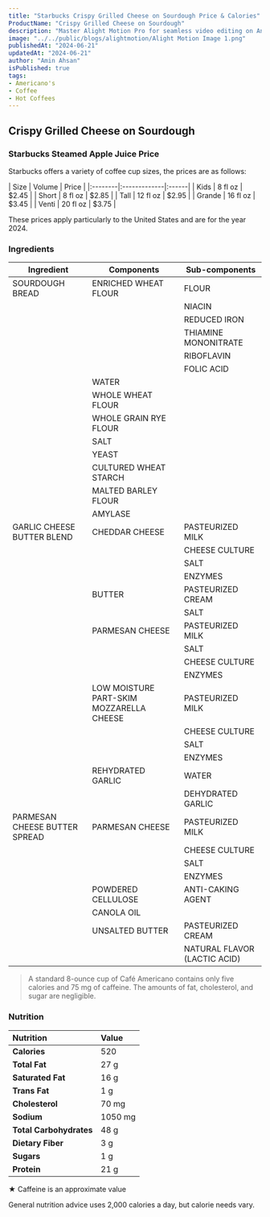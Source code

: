 ```yaml
---
title: "Starbucks Crispy Grilled Cheese on Sourdough Price & Calories"
ProductName: "Crispy Grilled Cheese on Sourdough" 
description: "Master Alight Motion Pro for seamless video editing on Android, iOS, and Tablets with our ultimate guide, unlocking advanced features and elevating your skills in 2024!"
image: "../../public/blogs/alightmotion/Alight Motion Image 1.png"
publishedAt: "2024-06-21"
updatedAt: "2024-06-21"
author: "Amin Ahsan"
isPublished: true
tags:
- Americano's
- Coffee
- Hot Coffees   
---
```


 
## Crispy Grilled Cheese on Sourdough 

### Starbucks Steamed Apple Juice Price

Starbucks offers a variety of coffee cup sizes, the prices are as follows:

<div style={{width:"300px"}}>
| Size    | Volume       | Price |
|:--------|:-------------|:------|
| Kids    | 8 fl oz      | $2.45 |
| Short   | 8 fl oz      | $2.85 |
| Tall    | 12 fl oz     | $2.95 |
| Grande  | 16 fl oz     | $3.45 |
| Venti   | 20 fl oz     | $3.75 |
</div>

These prices apply particularly to the United States and are for the year 2024.

### Ingredients
  | Ingredient               | Components                         | Sub-components                         |
|--------------------------|------------------------------------|----------------------------------------|
| SOURDOUGH BREAD          | ENRICHED WHEAT FLOUR               | FLOUR                                  |
|                          |                                    | NIACIN                                 |
|                          |                                    | REDUCED IRON                           |
|                          |                                    | THIAMINE MONONITRATE                   |
|                          |                                    | RIBOFLAVIN                             |
|                          |                                    | FOLIC ACID                             |
|                          | WATER                              |                                        |
|                          | WHOLE WHEAT FLOUR                  |                                        |
|                          | WHOLE GRAIN RYE FLOUR              |                                        |
|                          | SALT                               |                                        |
|                          | YEAST                              |                                        |
|                          | CULTURED WHEAT STARCH              |                                        |
|                          | MALTED BARLEY FLOUR                |                                        |
|                          | AMYLASE                            |                                        |
| GARLIC CHEESE BUTTER BLEND| CHEDDAR CHEESE                    | PASTEURIZED MILK                       |
|                          |                                    | CHEESE CULTURE                         |
|                          |                                    | SALT                                   |
|                          |                                    | ENZYMES                                |
|                          | BUTTER                             | PASTEURIZED CREAM                      |
|                          |                                    | SALT                                   |
|                          | PARMESAN CHEESE                    | PASTEURIZED MILK                       |
|                          |                                    | SALT                                   |
|                          |                                    | CHEESE CULTURE                         |
|                          |                                    | ENZYMES                                |
|                          | LOW MOISTURE PART-SKIM MOZZARELLA CHEESE | PASTEURIZED MILK                      |
|                          |                                    | CHEESE CULTURE                         |
|                          |                                    | SALT                                   |
|                          |                                    | ENZYMES                                |
|                          | REHYDRATED GARLIC                  | WATER                                  |
|                          |                                    | DEHYDRATED GARLIC                      |
| PARMESAN CHEESE BUTTER SPREAD| PARMESAN CHEESE               | PASTEURIZED MILK                       |
|                          |                                    | CHEESE CULTURE                         |
|                          |                                    | SALT                                   |
|                          |                                    | ENZYMES                                |
|                          | POWDERED CELLULOSE                 | ANTI-CAKING AGENT                      |
|                          | CANOLA OIL                         |                                        |
|                          | UNSALTED BUTTER                    | PASTEURIZED CREAM                      |
|                          |                                    | NATURAL FLAVOR (LACTIC ACID)           |

> A standard 8-ounce cup of Café Americano contains only five calories and 75 mg of caffeine. The amounts of fat, cholesterol, and sugar are negligible.

### Nutrition

| Nutrition            | Value       | 
|:---------------------|:-------------|
| **Calories**         | 520         |
| **Total Fat**        | 27 g        |
| **Saturated Fat**    | 16 g        |
| **Trans Fat**        | 1 g         |
| **Cholesterol**      | 70 mg       |
| **Sodium**           | 1050 mg     |
| **Total Carbohydrates** | 48 g     | 
| **Dietary Fiber**    | 3 g         |
| **Sugars**           | 1 g         |
| **Protein**          | 21 g        |


★ Caffeine is an approximate value

General nutrition advice uses 2,000 calories a day, but calorie needs vary. 